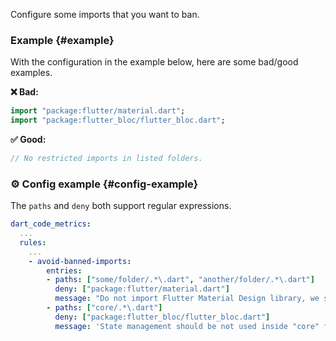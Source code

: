 
<RuleDetails version="4.16.0" severity="style" hasConfig />

Configure some imports that you want to ban.

### Example {#example}

With the configuration in the example below, here are some bad/good examples.

**❌ Bad:**

```dart
import "package:flutter/material.dart";
import "package:flutter_bloc/flutter_bloc.dart";
```

**✅ Good:**

```dart
// No restricted imports in listed folders.
```

### ⚙️ Config example {#config-example}

The `paths` and `deny` both support regular expressions.

```yaml
dart_code_metrics:
  ...
  rules:
    ...
    - avoid-banned-imports:
        entries:
        - paths: ["some/folder/.*\.dart", "another/folder/.*\.dart"]
          deny: ["package:flutter/material.dart"]
          message: "Do not import Flutter Material Design library, we should not depend on it!"
        - paths: ["core/.*\.dart"]
          deny: ["package:flutter_bloc/flutter_bloc.dart"]
          message: 'State management should be not used inside "core" folder.'
```
